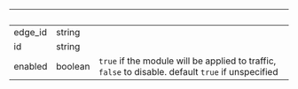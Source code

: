 | &nbsp;  | &nbsp;  | &nbsp;                                                                                             |
| ------- | ------- | -------------------------------------------------------------------------------------------------- |
| edge_id | string  |                                                                                                    |
| id      | string  |                                                                                                    |
| enabled | boolean | `true` if the module will be applied to traffic, `false` to disable. default `true` if unspecified |
